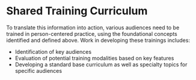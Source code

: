 # Shared Training Curriculum {#curriculum}

To translate this information into action, various audiences need to be trained in person-centered practice, using the foundational concepts identified and defined above.  Work in developing these trainings includes:

- Identification of key audiences
- Evaluation of potential training modalities based on key features
- Developing a standard base curriculum as well as specialty topics for specific audiences